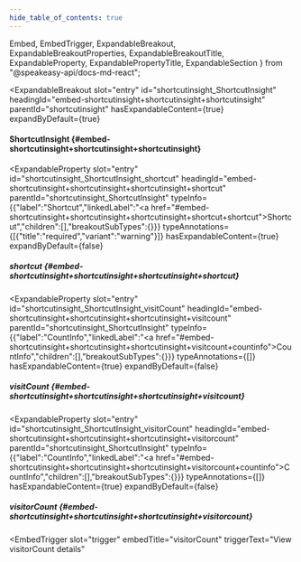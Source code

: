 ```yaml
---
hide_table_of_contents: true
---
```

  Embed,
  EmbedTrigger,
  ExpandableBreakout,
  ExpandableBreakoutProperties,
  ExpandableBreakoutTitle,
  ExpandableProperty,
  ExpandablePropertyTitle,
  ExpandableSection
} from "@speakeasy-api/docs-md-react";

<ExpandableSection>

<ExpandableBreakout
  slot="entry"
  id="shortcutinsight_ShortcutInsight"
  headingId="embed-shortcutinsight+shortcutinsight+shortcutinsight"
  parentId="shortcutinsight"
  hasExpandableContent={true}
  expandByDefault={true}
>

<ExpandableBreakoutTitle slot="title">

#### ShortcutInsight \{#embed-shortcutinsight+shortcutinsight+shortcutinsight\}

</ExpandableBreakoutTitle>

<ExpandableBreakoutProperties slot="properties">

<ExpandableProperty
  slot="entry"
  id="shortcutinsight_ShortcutInsight_shortcut"
  headingId="embed-shortcutinsight+shortcutinsight+shortcutinsight+shortcut"
  parentId="shortcutinsight_ShortcutInsight"
  typeInfo={{"label":"Shortcut","linkedLabel":"<a href=\"#embed-shortcutinsight+shortcutinsight+shortcutinsight+shortcut+shortcut\">Shortcut</a>","children":[],"breakoutSubTypes":{}}}
  typeAnnotations={[{"title":"required","variant":"warning"}]}
  hasExpandableContent={true}
  expandByDefault={false}
>

<ExpandablePropertyTitle slot="title">

##### shortcut \{#embed-shortcutinsight+shortcutinsight+shortcutinsight+shortcut\}

</ExpandablePropertyTitle>

<Embed slot="embed">

<EmbedTrigger slot="trigger" embedTitle="shortcut" triggerText="View shortcut details">

<Embedshortcut />

</EmbedTrigger>

</Embed>

</ExpandableProperty>

<ExpandableProperty
  slot="entry"
  id="shortcutinsight_ShortcutInsight_visitCount"
  headingId="embed-shortcutinsight+shortcutinsight+shortcutinsight+visitcount"
  parentId="shortcutinsight_ShortcutInsight"
  typeInfo={{"label":"CountInfo","linkedLabel":"<a href=\"#embed-shortcutinsight+shortcutinsight+shortcutinsight+visitcount+countinfo\">CountInfo</a>","children":[],"breakoutSubTypes":{}}}
  typeAnnotations={[]}
  hasExpandableContent={true}
  expandByDefault={false}
>

<ExpandablePropertyTitle slot="title">

##### visitCount \{#embed-shortcutinsight+shortcutinsight+shortcutinsight+visitcount\}

</ExpandablePropertyTitle>

<Embed slot="embed">

<EmbedTrigger slot="trigger" embedTitle="visitCount" triggerText="View visitCount details">

<Embedvisitcount />

</EmbedTrigger>

</Embed>

</ExpandableProperty>

<ExpandableProperty
  slot="entry"
  id="shortcutinsight_ShortcutInsight_visitorCount"
  headingId="embed-shortcutinsight+shortcutinsight+shortcutinsight+visitorcount"
  parentId="shortcutinsight_ShortcutInsight"
  typeInfo={{"label":"CountInfo","linkedLabel":"<a href=\"#embed-shortcutinsight+shortcutinsight+shortcutinsight+visitorcount+countinfo\">CountInfo</a>","children":[],"breakoutSubTypes":{}}}
  typeAnnotations={[]}
  hasExpandableContent={true}
  expandByDefault={false}
>

<ExpandablePropertyTitle slot="title">

##### visitorCount \{#embed-shortcutinsight+shortcutinsight+shortcutinsight+visitorcount\}

</ExpandablePropertyTitle>

<Embed slot="embed">

<EmbedTrigger
  slot="trigger"
  embedTitle="visitorCount"
  triggerText="View visitorCount details"
>

<Embedvisitorcount />

</EmbedTrigger>

</Embed>

</ExpandableProperty>

</ExpandableBreakoutProperties>

</ExpandableBreakout>

</ExpandableSection>